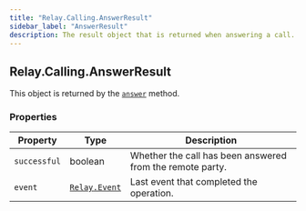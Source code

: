 ```yaml
---
title: "Relay.Calling.AnswerResult"
sidebar_label: "AnswerResult"
description: The result object that is returned when answering a call.
---
```


[answer]: /sdks/reference/realtime-sdk/v2/sdks/python/calling/call#answer
[relay-event]: /sdks/reference/realtime-sdk/v2/sdks/python/event

## Relay.Calling.AnswerResult

This object is returned by the [`answer`][answer] method.

### Properties

| Property | Type | Description |
| -------- | ---- | ----------- |
| `successful` | boolean | Whether the call has been answered from the remote party. |
| `event` | [`Relay.Event`][relay-event] | Last event that completed the operation. |